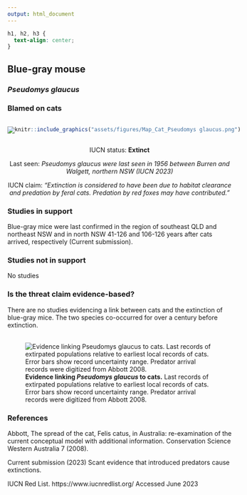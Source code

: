 ```yaml
---
output: html_document
---
```

```css
h1, h2, h3 {
  text-align: center;
}
```

## **Blue-gray mouse**
### *Pseudomys glaucus*
### Blamed on cats

:::: {style="display: flex;"}

::: {}

![](assets/photos/Pseudomys glaucus.png)

:::

::: {}

:::

::: {}
  ```r
  knitr::include_graphics("assets/figures/Map_Cat_Pseudomys glaucus.png")
  ```
:::

::::

<center>
IUCN status: **Extinct**

Last seen: *Pseudomys glaucus were last seen in 1956 between Burren and Walgett, northern NSW (IUCN 2023)*

IUCN claim: *"Extinction is considered to have been due to habitat clearance and predation by feral cats. Predation by red foxes may have contributed."*

</center>


### Studies in support

Blue-gray mice were last confirmed in the region of southeast QLD and northeast NSW and in north NSW 41-126 and 106-126 years after cats arrived, respectively (Current submission).

### Studies not in support

No studies

### Is the threat claim evidence-based?

There are no studies evidencing a link between cats and the extinction of blue-gray mice. The two species co-occurred for over a century before extinction.
<br>
<br>

![**Evidence linking *Pseudomys glaucus* to cats.** Last records of extirpated populations relative to earliest local records of cats. Error bars show record uncertainty range. Predator arrival records were digitized from Abbott 2008.](assets/figures/Main_Evidence_Cat_Pseudomys glaucus.png)

### References



Abbott, The spread of the cat, Felis catus, in Australia: re-examination of the current conceptual model with additional information. Conservation Science Western Australia 7 (2008).

Current submission (2023) Scant evidence that introduced predators cause extinctions.

IUCN Red List. https://www.iucnredlist.org/ Accessed June 2023

